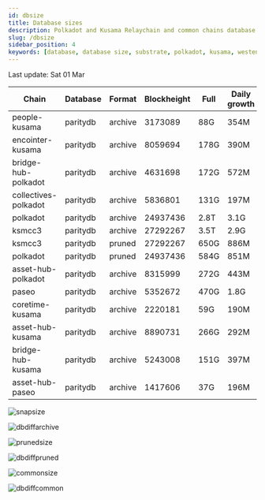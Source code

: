 ```yaml
---
id: dbsize
title: Database sizes
description: Polkadot and Kusama Relaychain and common chains database sizes
slug: /dbsize
sidebar_position: 4
keywords: [database, database size, substrate, polkadot, kusama, westend]
---
```



Last update: Sat 01 Mar

| Chain    | Database   | Format | Blockheight | Full         | Daily growth |
| ------------------------| ----------- | -------- | ------- | ---------- | ----- | 
| people-kusama | paritydb | archive | 3173089 | 88G | 354M |
| encointer-kusama | paritydb | archive | 8059694 | 178G | 390M |
| bridge-hub-polkadot | paritydb | archive | 4631698 | 172G | 572M |
| collectives-polkadot | paritydb | archive | 5836801 | 131G | 197M |
| polkadot | paritydb | archive | 24937436 | 2.8T | 3.1G |
| ksmcc3 | paritydb | archive | 27292267 | 3.5T | 2.9G |
| ksmcc3 | paritydb | pruned | 27292267 | 650G | 886M |
| polkadot | paritydb | pruned | 24937436 | 584G | 851M |
| asset-hub-polkadot | paritydb | archive | 8315999 | 272G | 443M |
| paseo | paritydb | archive | 5352672 | 470G | 1.8G |
| coretime-kusama | paritydb | archive | 2220181 | 59G | 190M |
| asset-hub-kusama | paritydb | archive | 8890731 | 266G | 292M |
| bridge-hub-kusama | paritydb | archive | 5243008 | 151G | 397M |
| asset-hub-paseo | paritydb | archive | 1417606 | 37G | 196M |

![snapsize](/img/archivesize.png)

![dbdiffarchive](/img/dbdiffrelay.png)

![prunedsize](/img/prunedsize.png)

![dbdiffpruned](/img/dbdiffpruned.png)

![commonsize](/img/commonsize.png)

![dbdiffcommon](/img/dbdiffcommon.png)
